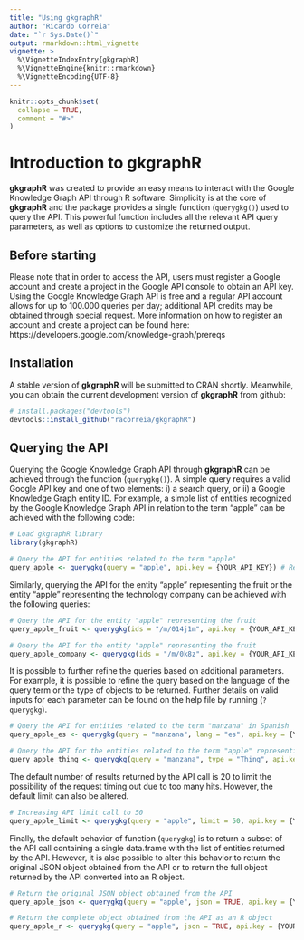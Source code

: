 ```yaml
---
title: "Using gkgraphR"
author: "Ricardo Correia"
date: "`r Sys.Date()`"
output: rmarkdown::html_vignette
vignette: >
  %\VignetteIndexEntry{gkgraphR}
  %\VignetteEngine{knitr::rmarkdown}
  %\VignetteEncoding{UTF-8}
---
```


```r
knitr::opts_chunk$set(
  collapse = TRUE,
  comment = "#>"
)
```

# Introduction to gkgraphR

**gkgraphR** was created to provide an easy means to interact with the Google Knowledge Graph API through R software. Simplicity is at the core of **gkgraphR** and the package provides a single function (`querygkg()`) used to query the API. This powerful function includes all the relevant API query parameters, as well as options to customize the returned output.

## Before starting

Please note that in order to access the API, users must register a Google account and create a project in the Google API console to obtain an API key. Using the Google Knowledge Graph API is free and a regular API account allows for up to 100.000 queries per day; additional API credits may be obtained through special request. More information on how to register an account and create a project can be found here: https://developers.google.com/knowledge-graph/prereqs

## Installation

A stable version of **gkgraphR** will be submitted to CRAN shortly. Meanwhile, you can obtain the current development version of **gkgraphR** from github:

```r
# install.packages("devtools")
devtools::install_github("racorreia/gkgraphR")
```

## Querying the API

Querying the Google Knowledge Graph API through **gkgraphR** can be achieved through the function (`querygkg()`). A simple query requires a valid Google API key and one of two elements: i) a search query, or ii) a Google Knowledge Graph entity ID. For example, a simple list of entities recognized by the Google Knowledge Graph API in relation to the term "apple" can be achieved with the following code:

```r
# Load gkgraphR library
library(gkgraphR)

# Query the API for entities related to the term "apple"
query_apple <- querygkg(query = "apple", api.key = {YOUR_API_KEY}) # Replace YOUR_API_KEY with a valid Google API key
```

Similarly, querying the API for the entity "apple" representing the fruit or the entity "apple" representing the technology company can be achieved with the following queries:

```r
# Query the API for the entity "apple" representing the fruit
query_apple_fruit <- querygkg(ids = "/m/014j1m", api.key = {YOUR_API_KEY}) # Replace YOUR_API_KEY with a valid Google API key

# Query the API for the entity "apple" representing the fruit
query_apple_company <- querygkg(ids = "/m/0k8z", api.key = {YOUR_API_KEY}) # Replace YOUR_API_KEY with a valid Google API key
```

It is possible to further refine the queries based on additional parameters. For example, it is possible to refine the query based on the language of the query term or the type of objects to be returned. Further details on valid inputs for each parameter can be found on the help file by running (`?querygkg`).

```r
# Query the API for entities related to the term "manzana" in Spanish
query_apple_es <- querygkg(query = "manzana", lang = "es", api.key = {YOUR_API_KEY}) # Replace YOUR_API_KEY with a valid Google API key

# Query the API for the entities related to the term "apple" representing a "thing"
query_apple_thing <- querygkg(query = "manzana", type = "Thing", api.key = {YOUR_API_KEY}) # Replace YOUR_API_KEY with a valid Google API key
```

The default number of results returned by the API call is 20 to limit the possibility of the request timing out due to too many hits. However, the default limit can also be altered.

```r
# Increasing API limit call to 50
query_apple_limit <- querygkg(query = "apple", limit = 50, api.key = {YOUR_API_KEY}) # Replace YOUR_API_KEY with a valid Google API key
```

Finally, the default behavior of function (`querygkg`) is to return a subset of the API call containing a single data.frame with the list of entities returned by the API. However, it is also possible to alter this behavior to return the original JSON object obtained from the API or to return the full object returned by the API converted into an R object.

```r
# Return the original JSON object obtained from the API
query_apple_json <- querygkg(query = "apple", json = TRUE, api.key = {YOUR_API_KEY}) # Replace YOUR_API_KEY with a valid Google API key

# Return the complete object obtained from the API as an R object
query_apple_r <- querygkg(query = "apple", json = TRUE, api.key = {YOUR_API_KEY}) # Replace YOUR_API_KEY with a valid Google API key
```
